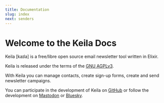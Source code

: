 ```yaml
---
title: Documentation
slug: index
next: senders
---
```


# Welcome to the Keila Docs

Keila [kaɪla] is a free/libre open source email newsletter tool written in Elixir.

Keila is released under the terms of the [GNU AGPLv3](https://www.gnu.org/licenses/agpl-3.0.en.html).

With Keila you can manage contacts, create sign-up forms, create and send
newsletter campaigns.

You can participate in the development of Keila on [GitHub](https://github.com/pentacent/keila)
or follow the development on [Mastodon](https://fosstodon.org/@keila) or [Bluesky](https://bsky.app/profile/pentacent.bsky.social).
